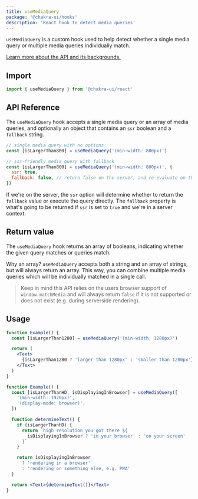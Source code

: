 ```yaml
---
title: useMediaQuery
package: '@chakra-ui/hooks'
description: 'React hook to detect media queries'
---
```


`useMediaQuery` is a custom hook used to help detect whether a single media
query or multiple media queries individually match.

[Learn more about the API and its backgrounds.](https://developer.mozilla.org/en-US/docs/Web/API/Window/matchMedia)

## Import

```js
import { useMediaQuery } from '@chakra-ui/react'
```

## API Reference

The `useMediaQuery` hook accepts a single media query or an array of media
queries, and optionally an object that contains an `ssr` boolean and a
`fallback` string.

```jsx live=false
// single media query with no options
const [isLargerThan800] = useMediaQuery('(min-width: 800px)')

// ssr-friendly media query with fallback
const [isLargerThan800] = useMediaQuery('(min-width: 800px)', {
  ssr: true,
  fallback: false, // return false on the server, and re-evaluate on the client side
})
```

If we're on the server, the `ssr` option will determine whether to return the
`fallback` value or execute the query directly. The `fallback` property is
what's going to be returned if `ssr` is set to `true` and we're in a server
context.

## Return value

The `useMediaQuery` hook returns an array of booleans, indicating whether the
given query matches or queries match.

Why an array? `useMediaQuery` accepts both a string and an array of strings, but
will always return an array. This way, you can combine multiple media queries
which will be individually matched in a single call.

> Keep in mind this API relies on the users browser support of
> `window.matchMedia` and will always return `false` if it is not supported or
> does not exist (e.g. during serverside rendering).

## Usage

```jsx
function Example() {
  const [isLargerThan1280] = useMediaQuery('(min-width: 1280px)')

  return (
    <Text>
      {isLargerThan1280 ? 'larger than 1280px' : 'smaller than 1280px'}
    </Text>
  )
}
```

```jsx
function Example() {
  const [isLargerThanHD, isDisplayingInBrowser] = useMediaQuery([
    '(min-width: 1920px)',
    '(display-mode: browser)',
  ])

  function determineText() {
    if (isLargerThanHD) {
      return `high resolution you got there ${
        isDisplayingInBrowser ? 'in your browser' : 'on your screen'
      }`
    }

    return isDisplayingInBrowser
      ? 'rendering in a browser'
      : 'rendering on something else, e.g. PWA'
  }

  return <Text>{determineText()}</Text>
}
```
